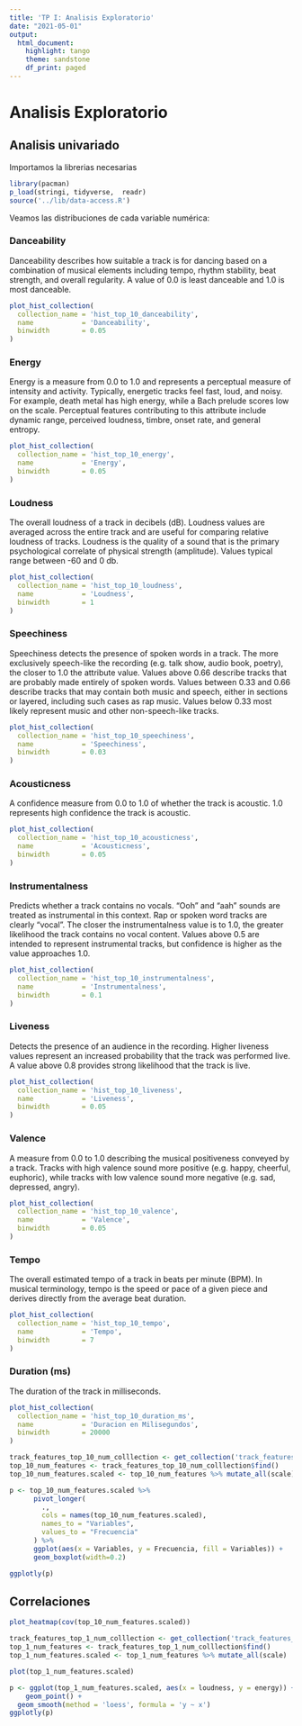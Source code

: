 ```yaml
---
title: 'TP I: Analisis Exploratorio'
date: "2021-05-01"
output:
  html_document:
    highlight: tango
    theme: sandstone
    df_print: paged
---
```


# Analisis Exploratorio

## Analisis univariado

Importamos la librerias necesarias
```r
library(pacman)
p_load(stringi, tidyverse,  readr)
source('../lib/data-access.R')
```


Veamos las distribuciones de cada variable numérica:

### Danceability

Danceability describes how suitable a track is for dancing based on a combination of musical elements including tempo, rhythm stability, beat strength, and overall regularity. A value of 0.0 is least danceable and 1.0 is most danceable.

```r
plot_hist_collection(
  collection_name = 'hist_top_10_danceability',
  name            = 'Danceability',
  binwidth        = 0.05
)
```

### Energy

Energy is a measure from 0.0 to 1.0 and represents a perceptual measure of intensity and activity. Typically, energetic tracks feel fast, loud, and noisy. For example, death metal has high energy, while a Bach prelude scores low on the scale. Perceptual features contributing to this attribute include dynamic range, perceived loudness, timbre, onset rate, and general entropy.

```r
plot_hist_collection(
  collection_name = 'hist_top_10_energy',
  name            = 'Energy',
  binwidth        = 0.05
)
```

### Loudness

The overall loudness of a track in decibels (dB). Loudness values are averaged across the entire track and are useful for comparing relative loudness of tracks. Loudness is the quality of a sound that is the primary psychological correlate of physical strength (amplitude). Values typical range between -60 and 0 db.
 
```r
plot_hist_collection(
  collection_name = 'hist_top_10_loudness',
  name            = 'Loudness',
  binwidth        = 1
)
```

### Speechiness

Speechiness detects the presence of spoken words in a track. The more exclusively speech-like the recording (e.g. talk show, audio book, poetry), the closer to 1.0 the attribute value. Values above 0.66 describe tracks that are probably made entirely of spoken words. Values between 0.33 and 0.66 describe tracks that may contain both music and speech, either in sections or layered, including such cases as rap music. Values below 0.33 most likely represent music and other non-speech-like tracks.

```r
plot_hist_collection(
  collection_name = 'hist_top_10_speechiness',
  name            = 'Speechiness',
  binwidth        = 0.03
)
```


### Acousticness

A confidence measure from 0.0 to 1.0 of whether the track is acoustic. 1.0 represents high confidence the track is acoustic.
 
```r
plot_hist_collection(
  collection_name = 'hist_top_10_acousticness',
  name            = 'Acousticness',
  binwidth        = 0.05
)
```

### Instrumentalness

Predicts whether a track contains no vocals. “Ooh” and “aah” sounds are treated as instrumental in this context. Rap or spoken word tracks are clearly “vocal”. The closer the instrumentalness value is to 1.0, the greater likelihood the track contains no vocal content. Values above 0.5 are intended to represent instrumental tracks, but confidence is higher as the value approaches 1.0.

```r
plot_hist_collection(
  collection_name = 'hist_top_10_instrumentalness',
  name            = 'Instrumentalness',
  binwidth        = 0.1
)
```

### Liveness

Detects the presence of an audience in the recording. Higher liveness values represent an increased probability that the track was performed live. A value above 0.8 provides strong likelihood that the track is live.

```r
plot_hist_collection(
  collection_name = 'hist_top_10_liveness',
  name            = 'Liveness',
  binwidth        = 0.05
)
```

### Valence

A measure from 0.0 to 1.0 describing the musical positiveness conveyed by a track. Tracks with high valence sound more positive (e.g. happy, cheerful, euphoric), while tracks with low valence sound more negative (e.g. sad, depressed, angry).
 
```r
plot_hist_collection(
  collection_name = 'hist_top_10_valence',
  name            = 'Valence',
  binwidth        = 0.05
)
```

### Tempo

The overall estimated tempo of a track in beats per minute (BPM). In musical terminology, tempo is the speed or pace of a given piece and derives directly from the average beat duration.

```r
plot_hist_collection(
  collection_name = 'hist_top_10_tempo',
  name            = 'Tempo',
  binwidth        = 7
)
```

### Duration (ms)

The duration of the track in milliseconds.

```r
plot_hist_collection(
  collection_name = 'hist_top_10_duration_ms',
  name            = 'Duracion en Milisegundos',
  binwidth        = 20000
)
```

```r
track_features_top_10_num_colllection <- get_collection('track_features_top_10_num')
top_10_num_features <- track_features_top_10_num_colllection$find()
top_10_num_features.scaled <- top_10_num_features %>% mutate_all(scale)
```


```r
p <- top_10_num_features.scaled %>%
      pivot_longer(
        ., 
        cols = names(top_10_num_features.scaled), 
        names_to = "Variables", 
        values_to = "Frecuencia"
      ) %>%
      ggplot(aes(x = Variables, y = Frecuencia, fill = Variables)) +
      geom_boxplot(width=0.2)

ggplotly(p)
```


## Correlaciones

```r
plot_heatmap(cov(top_10_num_features.scaled))
```


```r
track_features_top_1_num_colllection <- get_collection('track_features_top_1_num')
top_1_num_features <- track_features_top_1_num_colllection$find()
top_1_num_features.scaled <- top_1_num_features %>% mutate_all(scale)
```


```r
plot(top_1_num_features.scaled)
```


```r
p <- ggplot(top_1_num_features.scaled, aes(x = loudness, y = energy)) +
    geom_point() + 
  geom_smooth(method = 'loess', formula = 'y ~ x')
ggplotly(p)
```





